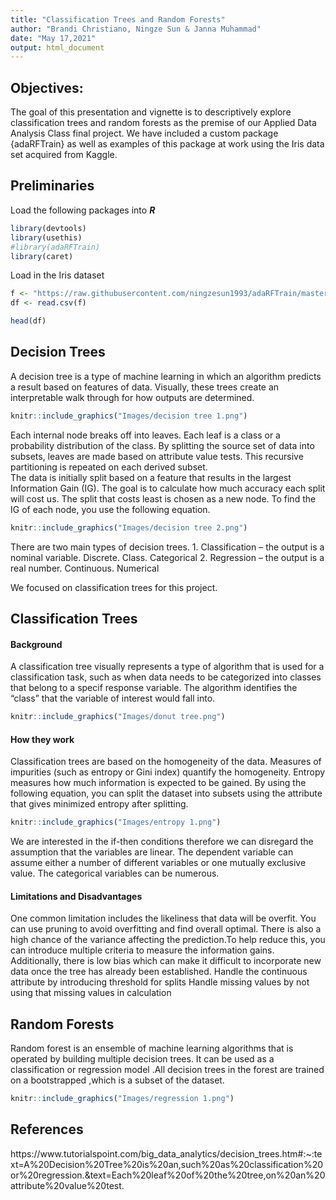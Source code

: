 ---
title: "Classification Trees and Random Forests"
author: "Brandi Christiano, Ningze Sun & Janna Muhammad"
date: "May 17,2021"
output: html_document
---

## Objectives: 
The goal of this presentation and vignette is to descriptively explore classification trees and random forests as the premise of our Applied Data Analysis Class final project. We have included a custom package {adaRFTrain} as well as examples of this package at work using the Iris data set acquired from Kaggle. 

## Preliminaries 
Load the following packages into **_R_**
```{r}
library(devtools)
library(usethis)
#library(adaRFTrain)
library(caret)
```

Load in the Iris dataset 

```{r}
f <- "https://raw.githubusercontent.com/ningzesun1993/adaRFTrain/master/Iris.csv"
df <- read.csv(f)

head(df)
```

##  Decision Trees
A decision tree is a type of machine learning in which an algorithm predicts a result based on features of data. Visually, these trees create an interpretable walk through for how outputs are determined. 
```{r}
knitr::include_graphics("Images/decision tree 1.png")
```
 
Each internal node breaks off into leaves. Each leaf is a class or a probability distribution of the class. By splitting the source set of data into subsets, leaves are made based on attribute value tests. This recursive partitioning is repeated on each derived subset.  
The data is initially split based on a feature that results in the largest Information Gain (IG). The goal is to calculate how much accuracy each split will cost us. The split that costs least is chosen as a new node. To find the IG of each node, you use the following equation.


```{r}
knitr::include_graphics("Images/decision tree 2.png")
```

There are two main types of decision trees. 
1.	Classification – the output is a nominal variable. Discrete. Class. Categorical
2.	Regression – the output is a real number. Continuous. Numerical

We focused on classification trees for this project. 


## Classification Trees
#### **Background**

A classification tree visually represents a type of algorithm that is used for a classification task, such as when data needs to be categorized into classes that belong to a specif response variable. The algorithm identifies the "class" that the variable of interest would fall into. 

```{r}
knitr::include_graphics("Images/donut tree.png")
```

#### **How they work**
Classification trees are based on the homogeneity of the data. Measures of impurities (such as entropy or Gini index) quantify the homogeneity. Entropy measures how much information is expected to be gained. By using the following equation, you can split the dataset into subsets using the attribute that gives minimized entropy after splitting. 

```{r}
knitr::include_graphics("Images/entropy 1.png")
```

We are interested in the if-then conditions therefore we can disregard the assumption that the variables are linear. The dependent variable can assume either a number of different variables or one mutually exclusive value. The categorical variables can be numerous. 

#### **Limitations and Disadvantages**
One common limitation includes the likeliness that data will be overfit. You can use pruning to avoid overfitting and find overall optimal. There is also a high chance of the variance affecting the prediction.To help reduce this, you can introduce multiple criteria to measure the information gains. Additionally, there is low bias which can make it difficult to incorporate new data once the tree has already been established. 
Handle the continuous attribute by introducing threshold for splits
Handle missing values by not using that missing values in calculation


## Random Forests
Random forest is an ensemble of machine learning algorithms that is operated by building multiple decision trees. It can be used as a classification or regression model .All decision trees in the forest are trained on a bootstrapped ,which is a subset of the dataset.
```{r}
knitr::include_graphics("Images/regression 1.png")
```


## References 
https://www.tutorialspoint.com/big_data_analytics/decision_trees.htm#:~:text=A%20Decision%20Tree%20is%20an,such%20as%20classification%20or%20regression.&text=Each%20leaf%20of%20the%20tree,on%20an%20attribute%20value%20test.
